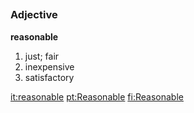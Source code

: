 =={{en}}==
===Adjective===
'''reasonable'''
# just; fair
# inexpensive
# satisfactory

[[it:reasonable]]
[[pt:Reasonable]]
[[fi:Reasonable]]